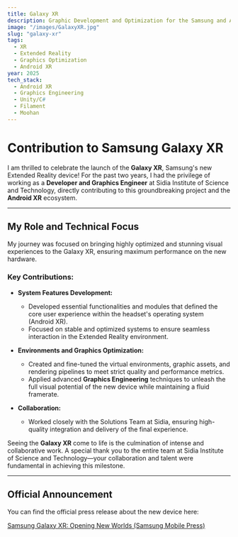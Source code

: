 ```yaml
---
title: Galaxy XR
description: Graphic Development and Optimization for the Samsung and Android XR Extended Reality (XR) ecosystem.
image: "/images/GalaxyXR.jpg" 
slug: "galaxy-xr"
tags:
  - XR
  - Extended Reality
  - Graphics Optimization
  - Android XR
year: 2025
tech_stack:
  - Android XR
  - Graphics Engineering
  - Unity/C#
  - Filament
  - Moohan
---
```


# Contribution to Samsung Galaxy XR

I am thrilled to celebrate the launch of the **Galaxy XR**, Samsung's new Extended Reality device! For the past two years, I had the privilege of working as a **Developer and Graphics Engineer** at Sidia Institute of Science and Technology, directly contributing to this groundbreaking project and the **Android XR** ecosystem.

---

## My Role and Technical Focus

My journey was focused on bringing highly optimized and stunning visual experiences to the Galaxy XR, ensuring maximum performance on the new hardware.

### Key Contributions:

* **System Features Development:**
    * Developed essential functionalities and modules that defined the core user experience within the headset's operating system (Android XR).
    * Focused on stable and optimized systems to ensure seamless interaction in the Extended Reality environment.

* **Environments and Graphics Optimization:**
    * Created and fine-tuned the virtual environments, graphic assets, and rendering pipelines to meet strict quality and performance metrics.
    * Applied advanced **Graphics Engineering** techniques to unleash the full visual potential of the new device while maintaining a fluid framerate.

* **Collaboration:**
    * Worked closely with the Solutions Team at Sidia, ensuring high-quality integration and delivery of the final experience.

Seeing the **Galaxy XR** come to life is the culmination of intense and collaborative work. A special thank you to the entire team at Sidia Institute of Science and Technology—your collaboration and talent were fundamental in achieving this milestone.

---

## Official Announcement

You can find the official press release about the new device here:

[Samsung Galaxy XR: Opening New Worlds (Samsung Mobile Press)](https://www.samsungmobilepress.com/press-releases/galaxy-xr-opening-new-worlds/?cid=global_ow_social_linkedin_moohan_unpacked_press-release_text_none_none)
